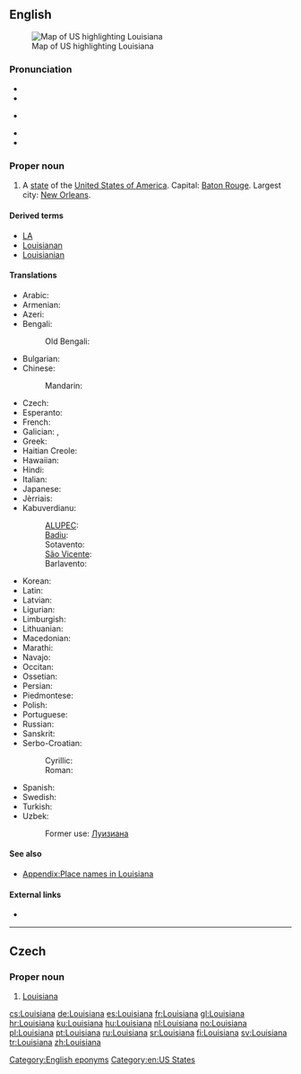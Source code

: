 ==English==

[[Image:Map of USA highlighting Louisiana.png|thumb|right|Map of US highlighting Louisiana]]

===Pronunciation===
* {{IPA|/luːˌiːziˈænə/|/lᵿˌwiːziˈænə/|lang=en}}
* {{audio|en-us-Louisiana.ogg|Audio (GenAm)|lang=en}}
* {{a|Southern US}} {{IPA|/ˌluːziˈænə/|lang=en}}
* {{audio|en-us-Louisiana-2.ogg|Audio (Southern US)|lang=en}}
* {{rhymes|ænə|lang=en}}

===Proper noun===
{{en-proper noun}}

# A [[state]] of the [[United States of America]]. Capital: [[Baton Rouge]]. Largest city: [[New Orleans]].

====Derived terms====
* [[LA]]
* [[Louisianan]]
* [[Louisianian]]

====Translations====
{{trans-top|US state}}
* Arabic: {{t|ar|لويزيانا|f|tr=luiziaana|sc=Arab}}
* Armenian: {{t|hy|Լուիզիանա|tr=Luyiziana|sc=Armn}}
* Azeri: {{t+|az|Luiziana}}
* Bengali: {{t|bn|লুইজিয়ানা|sc=Beng}}
*: Old Bengali: {{t|bpy|লুইসিয়ানা|sc=Beng}}
* Bulgarian: {{t|bg|Луизиана|f|tr=Luiziána|sc=Cyrl}}
* Chinese:
*: Mandarin: {{t+|cmn|路易斯安那州|tr=Lùyìsī'ānnà-zhōu|sc=Hani}}
* Czech: {{t+|cs|Louisiana|f}}
* Esperanto: {{t|eo|Luiziano}}
* French: {{t+|fr|Louisiane|f}}
* Galician: {{t+|gl|Luisiana|f}}, {{t+|gl|Louisiana|f}}
* Greek: {{t+|el|Λουιζιάνα|f|tr=Louiziana|sc=Grek}}
* Haitian Creole: {{t|ht|Lwiziana|f}}
* Hawaiian: {{t|haw|Luikiana}}
* Hindi: {{t|hi|लुईज़ियाना|sc=Deva}}
* Italian: {{t|it|Louisiana}}
* Japanese: {{t|ja|ルイジアナ州|tr=Ruijiana-shū}}
* Jèrriais: {{t|roa-jer|Louisianne|f}}
* Kabuverdianu:
*: [[ALUPEC]]: {{t|kea|Luiziana}}
*: [[Badiu]]: {{t|kea|Luiziana}}
*: Sotavento: {{t|kea|Luiziana}}
*: [[São Vicente]]: {{t|kea|Luiziana}}
*: Barlavento: {{t|kea|Luiziana}}
{{trans-mid}}
* Korean: {{t|ko|루이지애나 주|tr=ruijiaena chu|sc=Hang}}
* Latin: {{t|la|Ludoviciana|f}}
* Latvian: {{t|lv|Luiziāna}}
* Ligurian: {{t|lij|Louisiann-a}}
* Limburgish: {{t|li|Lousiana}}
* Lithuanian: {{t|lt|Luiziana}}
* Macedonian: {{t|mk|Луизијана|f|tr=Luizijána|sc=Cyrl}}
* Marathi: {{t|mr|लुईझियाना|sc=Deva}}
* Navajo: {{t|nv|Liwíízíʼeenah hahoodzo}}
* Occitan: {{t+|oc|Loïsiana}}
* Ossetian: {{t|os|Луизианæ|tr=Luizianae|sc=Cyrl}}
* Persian: {{t|fa|لوئیزیانا|sc=fa-Arab}}
* Piedmontese: {{t|pms|Luisian-a}}
* Polish: {{t|pl|Luizjana|f}}
* Portuguese: {{t|pt|Luisiana|f}}
* Russian: {{t|ru|Луизиана|f|tr=Luiziána|sc=Cyrl}}
* Sanskrit: {{t|sa|लुईजियाना|sc=Deva}}
* Serbo-Croatian:
*: Cyrillic: {{t|sh|Луизиана|f|sc=Cyrl}}
*: Roman: {{t|sh|Luiziana|f}}
* Spanish: {{t+|es|Luisiana|f}}
* Swedish: {{t+|sv|Louisiana|n}}
* Turkish: {{t+|tr|Louisiana}}
* Uzbek: {{t|uz|Luiziana}}
*: Former use: [[Луизиана]]
{{trans-bottom}}

====See also====
* [[Appendix:Place names in Louisiana]]

====External links====
* {{projectlink|wikipedia}}

[[Category:English eponyms]]
[[Category:en:US States]]

----

==Czech==

===Proper noun===
{{cs-proper noun|g=f}}

# [[#English|Louisiana]]

[[cs:Louisiana]]
[[de:Louisiana]]
[[es:Louisiana]]
[[fr:Louisiana]]
[[gl:Louisiana]]
[[hr:Louisiana]]
[[ku:Louisiana]]
[[hu:Louisiana]]
[[nl:Louisiana]]
[[no:Louisiana]]
[[pl:Louisiana]]
[[pt:Louisiana]]
[[ru:Louisiana]]
[[sr:Louisiana]]
[[fi:Louisiana]]
[[sv:Louisiana]]
[[tr:Louisiana]]
[[zh:Louisiana]]